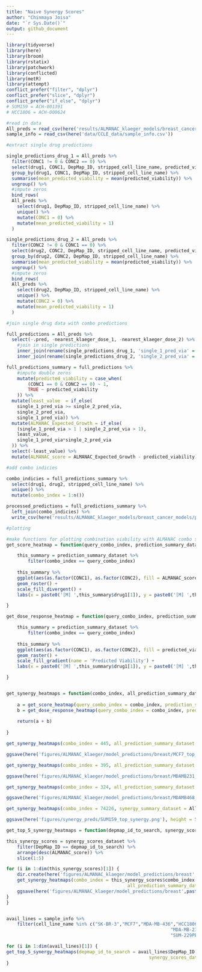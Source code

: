 ```yaml
---
title: "Naive Synergy Scores"
author: "Chinmaya Joisa"
date: "`r Sys.Date()`"
output: github_document
---
```


```r
library(tidyverse)
library(here)
library(broom)
library(rstatix)
library(patchwork)
library(conflicted)
library(metR)
library(attempt)
conflict_prefer("filter", "dplyr")
conflict_prefer("slice", "dplyr")
conflict_prefer("if_else", "dplyr")
# SUM159 = ACH-001391
# HCC1806 = ACH-000624
```


```r
#read in data
All_preds = read_csv(here('results/ALMANAC_klaeger_models/breast_cancer_models/final_model_predictions.csv'))
sample_info = read_csv(here('data/CCLE_data/sample_info.csv'))
```

```r
#extract single drug predictions 

single_predictions_drug_1 = All_preds %>%
  filter(CONC1 != 0 & CONC2 == 0) %>% 
  select(drug1, CONC1, DepMap_ID, stripped_cell_line_name, predicted_viability) %>% 
  group_by(drug1, CONC1, DepMap_ID, stripped_cell_line_name) %>% 
  summarise(mean_predicted_viability = mean(predicted_viability)) %>% 
  ungroup() %>% 
  #impute zeros
  bind_rows(
  All_preds %>% 
	select(drug1, DepMap_ID, stripped_cell_line_name) %>% 
	unique() %>% 
	mutate(CONC1 = 0) %>% 
	mutate(mean_predicted_viability = 1)
  )

single_predictions_drug_2 = All_preds %>%
  filter(CONC2 != 0 & CONC1 == 0) %>% 
  select(drug2, CONC2, DepMap_ID, stripped_cell_line_name, predicted_viability) %>% 
  group_by(drug2, CONC2, DepMap_ID, stripped_cell_line_name) %>% 
  summarise(mean_predicted_viability = mean(predicted_viability)) %>% 
  ungroup() %>% 
  #impute zeros
  bind_rows(
  All_preds %>% 
	select(drug2, DepMap_ID, stripped_cell_line_name) %>% 
	unique() %>% 
	mutate(CONC2 = 0) %>% 
	mutate(mean_predicted_viability = 1)
  )

#join single drug data with combo predictions

full_predictions = All_preds %>% 
  select(-.pred, -nearest_klaeger_dose_1, -nearest_klaeger_dose_2) %>% 
    #join in single predictions
	inner_join(rename(single_predictions_drug_1, 'single_1_pred_via' = mean_predicted_viability)) %>% 
	inner_join(rename(single_predictions_drug_2, 'single_2_pred_via' = mean_predicted_viability))
```



```r
full_predictions_summary = full_predictions %>%
	#impute double zeros
	mutate(predicted_viability = case_when(
		(CONC1 == 0 & CONC2 == 0) ~ 1,
		TRUE ~ predicted_viability
	)) %>% 
  mutate(least_value  = if_else(
    single_1_pred_via >= single_2_pred_via,
    single_2_pred_via,
    single_1_pred_via)) %>% 
  mutate(ALMANAC_Expected_Growth = if_else(
    (single_1_pred_via > 1 | single_2_pred_via > 1), 
    least_value,
    single_1_pred_via*single_2_pred_via
  )) %>% 
  select(-least_value) %>% 
  mutate(ALMANAC_score = ALMANAC_Expected_Growth - predicted_viability)

#add combo indicies 

combo_indicies = full_predictions_summary %>% 
  select(drug1, drug2, stripped_cell_line_name) %>% 
  unique() %>% 
  mutate(combo_index = 1:n())

processed_predictions = full_predictions_summary %>% 
  left_join(combo_indicies) %>% 
  write_csv(here('results/ALMANAC_klaeger_models/breast_cancer_models/processed_model_predictions.csv'))

```

```r
#plotting

#make functions for plotting combination viability with ALMANAC combo scores
get_score_heatmap = function(query_combo_index, prediction_summary_dataset) {

	this_summary = prediction_summary_dataset %>%
		filter(combo_index == query_combo_index)
	
	this_summary %>% 
	ggplot(aes(as.factor(CONC1), as.factor(CONC2), fill = ALMANAC_score)) +
	geom_raster() +
	scale_fill_divergent() +
	labs(x = paste0('[M] ',this_summary$drug1[1]), y = paste0('[M] ',this_summary$drug2[1]), title = paste0(this_summary$drug1[1],"+",this_summary$drug2[1],' ALMANAC Scores'))

}

get_dose_response_heatmap = function(query_combo_index, prediction_summary_dataset) {

	this_summary = prediction_summary_dataset %>%
		filter(combo_index == query_combo_index)
	
	this_summary %>% 
	ggplot(aes(as.factor(CONC1), as.factor(CONC2), fill = predicted_viability)) +
	geom_raster() +
	scale_fill_gradient(name = 'Predicted Viability') +
	labs(x = paste0('[M] ',this_summary$drug1[1]), y = paste0('[M] ',this_summary$drug2[1]), title = paste0(this_summary$drug1[1],"+",this_summary$drug2[1],' Dose Responses'))

}


get_synergy_heatmaps = function(combo_index, all_prediction_summary_dataset) {
	
	a = get_score_heatmap(query_combo_index = combo_index, prediction_summary_dataset = all_prediction_summary_dataset)
	b = get_dose_response_heatmap(query_combo_index = combo_index, prediction_summary_dataset = all_prediction_summary_dataset)
	
	return(a + b)
	
}
```

```r

get_synergy_heatmaps(combo_index = 445, all_prediction_summary_dataset = processed_predictions)

ggsave(here('figures/ALMANAC_klaeger/model_predictions/breast/MCF7_top_combo.png'), height = 5, width = 15)

get_synergy_heatmaps(combo_index = 395, all_prediction_summary_dataset = processed_predictions)

ggsave(here('figures/ALMANAC_klaeger/model_predictions/breast/MDAMB231_top_combo.png'), height = 5, width = 15)

get_synergy_heatmaps(combo_index = 324, all_prediction_summary_dataset = processed_predictions)

ggsave(here('figures/ALMANAC_klaeger/model_predictions/breast/MDAMB468_top_combo.png'), height = 5, width = 15)

get_synergy_heatmaps(combo_index = 74226, synergy_summary_dataset = All_TNBC_synergy_scores_summary)

ggsave(here('figures/synergy_preds/SUM159_top_synergy.png'), height = 5, width = 15)

```

```r
get_top_5_synergy_heatmaps = function(depmap_id_to_search, synergy_scores_dataset) {

this_synergy_scores = synergy_scores_dataset %>% 
	filter(DepMap_ID == depmap_id_to_search) %>% 
	arrange(desc(ALMANAC_score)) %>% 
	slice(1:5)

for (i in 1:dim(this_synergy_scores)[1]) {
	dir.create(here('figures/ALMANAC_klaeger/model_predictions/breast', paste0(this_synergy_scores$stripped_cell_line_name[i])), showWarnings = F)
	get_synergy_heatmaps(combo_index = this_synergy_scores$combo_index[i], 
											 all_prediction_summary_dataset = processed_predictions)
	ggsave(here('figures/ALMANAC_klaeger/model_predictions/breast',paste0(this_synergy_scores$stripped_cell_line_name[i]), paste0('top_',i,'_',this_synergy_scores$stripped_cell_line_name[i],'_combo_score.png')), height = 5, width = 15)
}
}


avail_lines = sample_info %>% 
	filter(cell_line_name %in% c("SK-BR-3","MCF7","MDA-MB-436","HCC1806",
															 "MDA-MB-231","BT-474","SUM-149PT","SUM-159PT",
															 "SUM-229PE"))

for (i in 1:dim(avail_lines)[1]) {
get_top_5_synergy_heatmaps(depmap_id_to_search = avail_lines$DepMap_ID[i], 
													 synergy_scores_dataset = processed_predictions)
}
```




